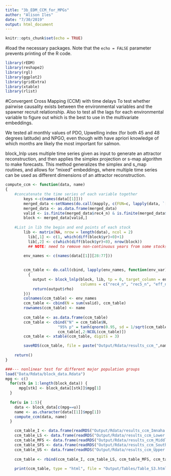 ```yaml
---
title: "3b_EDM_CCM_for_MPGs"
author: "Alison Iles"
date: "7/30/2019"
output: html_document
---
```


```r
knitr::opts_chunk$set(echo = TRUE)
```
#load the necessary packages. 
Note that the `echo = FALSE` parameter prevents printing of the R code.

```r
library(rEDM)
library(reshape2)
library(rgl)
library(ggplot2)
library(gridExtra)
library(xtable)
library(rlist)

```


#Convergent Cross Mapping (CCM) with time delays
To test whether pairwise causality exists between the environmental variables and the spawner recruit relationship. Also to test all the lags for each environmental variable to figure out which is the best to use in the multivariate embeddings.

We tested all monthly values of PDO, Upwelling index (for both 45 and 48 degrees latitude) and NPGO, even though with have apriori knowledge of which months are likely the most important for salmon. 

block_lnlp uses multiple time series given as input to generate an attractor reconstruction, and then applies the simplex projection or s-map algorithm to make forecasts. This method generalizes the simplex and s_map routines, and allows for "mixed" embeddings, where multiple time series can be used as different dimensions of an attractor reconstruction.


```r

compute_ccm <- function(data, name)
{
    #concatenate the time series of each variable together
        keys <-c(names(data[[1]]))
        merged_data <-setNames(do.call(mapply, c(FUN=c, lapply(data, `[`, keys))), keys)
        merged_data <- as.data.frame(merged_data)
        valid <- is.finite(merged_data$rec4_n) & is.finite(merged_data$rec5_n) & is.finite(merged_data$eff_n)
        block <- merged_data[valid,]  
        
    #List in lib the begin and end points of each stock
        lib <- matrix(NA, nrow = length(data), ncol = 2)
          lib[,1] <- c(1, which(diff(block$yr)<0)+1)
          lib[,2] <- c(which(diff(block$yr)<0), nrow(block))
          ## NOTE: need to remove non-continuous years from some stocks
     
        env_names <- c(names(data[[1]][28:77]))

  
        ccm_table <- do.call(cbind, lapply(env_names, function(env_var) 
          {
            output <- block_lnlp(block, lib, tp = 0, target_column = env_var, 
                                 columns = c("rec4_n", "rec5_n", "eff_n"), silent = TRUE)
            return(output$rho)
        }))
        colnames(ccm_table) <- env_names
        ccm_table <- cbind(N = sum(valid), ccm_table)
        rownames(ccm_table) <- name
        
        ccm_table <- as.data.frame(ccm_table)
        ccm_table <- cbind("N" = ccm_table$N,
                       "95% p" = tanh(qnorm(0.95, sd = 1/sqrt(ccm_table$N - 3))), 
                       ccm_table[,2:NCOL(ccm_table)])
        ccm_table <- xtable(ccm_table, digits = 3)

        saveRDS(ccm_table, file = paste("Output/Rdata/results_ccm_",name,".RDS", sep = "", collapse = NULL))
    
    return()
}

###--- nonlinear test for different major population groups
load("Data/Rdata/block_data.Rdata")  
mpg <- c() 
  for(stk in 1:length(block_data)) { 
      mpg[stk] <- block_data[[stk]]$mpg[1]
  } 
  
  for(u in 1:5){
    data <- block_data[c(mpg==u)]
    name <- as.character(data[[1]]$mpg[1])
    compute_ccm(data, name)
  }

    ccm_table_I <- data.frame(readRDS("Output/Rdata/results_ccm_Imnaha.RDS"))
    ccm_table_LS <- data.frame(readRDS("Output/Rdata/results_ccm_Lower Snake.RDS"))
    ccm_table_MFS <- data.frame(readRDS("Output/Rdata/results_ccm_Middle Fork Salmon.RDS"))
    ccm_table_SFS <- data.frame(readRDS("Output/Rdata/results_ccm_South Fork Salmon.RDS"))
    ccm_table_US <- data.frame(readRDS("Output/Rdata/results_ccm_Upper Salmon.RDS"))
    
    ccm_table <- rbind(ccm_table_I, ccm_table_LS, ccm_table_MFS, ccm_table_SFS, ccm_table_US)
    
    print(ccm_table, type = "html", file = "Output/Tables/Table_S3.html")
```
